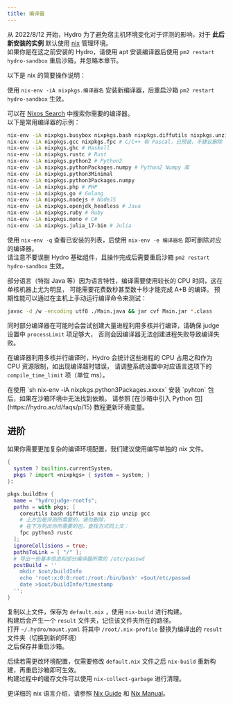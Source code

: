 ```yaml
---
title: 编译器
---
```


从 2022/8/12 开始，Hydro 为了避免宿主机环境变化对于评测的影响，对于 **此后新安装的实例** 默认使用 [nix]() 管理环境。  
如果你是在这之前安装的 Hydro，请使用 apt 安装编译器后使用 `pm2 restart hydro-sandbox` 重启沙箱，并忽略本章节。

以下是 nix 的简要操作说明：

使用 `nix-env -iA nixpkgs.编译器名` 安装新编译器，后重启沙箱 `pm2 restart hydro-sandbox` 生效。

可以在 [Nixos Search](https://search.nixos.org/packages) 中搜索你需要的编译器。  
以下是常用编译器的示例：

```sh
nix-env -iA nixpkgs.busybox nixpkgs.bash nixpkgs.diffutils nixpkgs.unzip # 基础组件，已预装，不建议删除
nix-env -iA nixpkgs.gcc nixpkgs.fpc # C/C++ 和 Pascal，已预装，不建议删除
nix-env -iA nixpkgs.ghc # Haskell 
nix-env -iA nixpkgs.rustc # Rust
nix-env -iA nixpkgs.python2 # Python2
nix-env -iA nixpkgs.pythonPackages.numpy # Python2 Numpy 库
nix-env -iA nixpkgs.python3Minimal
nix-env -iA nixpkgs.python3Packages.numpy
nix-env -iA nixpkgs.php # PHP
nix-env -iA nixpkgs.go # Golang
nix-env -iA nixpkgs.nodejs # NodeJS
nix-env -iA nixpkgs.openjdk_headless # Java
nix-env -iA nixpkgs.ruby # Ruby
nix-env -iA nixpkgs.mono # C#
nix-env -iA nixpkgs.julia_17-bin # Julia
```

使用 `nix-env -q` 查看已安装的列表，后使用 `nix-env -e 编译器名` 即可删除对应的编译器。  
请注意不要误删 Hydro 基础组件，且操作完成后需要重启沙箱 `pm2 restart hydro-sandbox` 生效。

<Callout>
部分语言（特指 Java 等）因为语言特性，编译需要使用较长的 CPU 时间，这在单核机器上尤为明显，
可能需要花费数秒甚至数十秒才能完成 A+B 的编译。  
预期性能可以通过在主机上手动运行编译命令来测试：

```sh
javac -d /w -encoding utf8 ./Main.java && jar cvf Main.jar *.class
```

同时部分编译器在可能时会尝试创建大量进程利用多核并行编译，请确保 judge 设置中 `processLimit` 项足够大，
否则会因编译器无法创建进程失败导致编译失败。  

在编译器利用多核并行编译时，Hydro 会统计这些进程的 CPU 占用之和作为 CPU 资源限制，如出现编译超时错误，
请调整系统设置中对应语言选项下的 `compile_time_limit` 项（单位 ms）。
</Callout>

<Callout>
在使用 `sh nix-env -iA nixpkgs.python3Packages.xxxxx` 安装 `pyhton` 包后，如果在沙箱环境中无法找到依赖。
请参照 [在沙箱中引入 Python 包](https://hydro.ac/d/faqs/p/15) 教程更新环境变量。
</Callout>

## 进阶

如果你需要更加复杂的编译环境配置，我们建议使用编写单独的 nix 文件。

```nix
{ 
  system ? builtins.currentSystem,
  pkgs ? import <nixpkgs> { system = system; }
}:

pkgs.buildEnv {
  name = "hydrojudge-rootfs";
  paths = with pkgs; [
    coreutils bash diffutils nix zip unzip gcc
    # 上方包是评测所需要的，请勿删除，
    # 在下方列出你所需要的包，查找方式同上文：
    fpc python3 rustc
  ];
  ignoreCollisions = true;
  pathsToLink = [ "/" ];
  # 导出一些基本信息和部分编译器所需的 /etc/passwd
  postBuild = ''
    mkdir $out/buildInfo
    echo 'root:x:0:0:root:/root:/bin/bash' >$out/etc/passwd
    date >$out/buildInfo/timestamp
  '';
}
```

复制以上文件，保存为 `default.nix` ，使用 `nix-build` 进行构建。  
构建后会产生一个 `result` 文件夹，记住该文件夹所在的路径。  
打开 `~/.hydro/mount.yaml` 将其中 `/root/.nix-profile` 替换为编译出的 `result` 文件夹（切换到新的环境）  
之后保存并重启沙箱。  

后续若需更改环境配置，仅需要修改 `default.nix` 文件之后 `nix-build` 重新构建，再重启沙箱即可生效。  
构建过程中的缓存文件可以使用 `nix-collect-garbage` 进行清理。  

更详细的 nix 语言介绍，请参照 [Nix Guide](https://nixos.org/guides/nix-language.html) 和
[Nix Manual](https://nixos.org/manual/nix/stable/language/index.html)。
